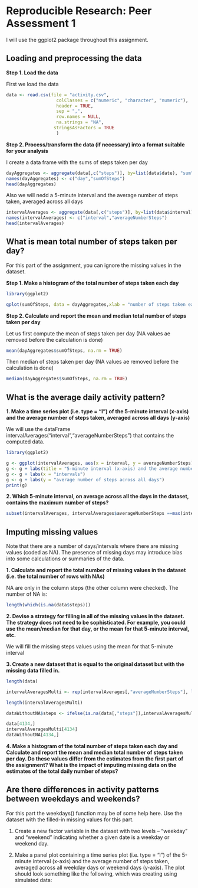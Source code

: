 # Reproducible Research: Peer Assessment 1

I will use the ggplot2 package throughout this assignment.

## Loading and preprocessing the data

**Step 1. Load the data**

First we load the data 
```r
data <- read.csv(file = "activity.csv", 
                   colClasses = c("numeric", "character", "numeric"),
                   header = TRUE,
                   sep = ",",
                   row.names = NULL,
                   na.strings = "NA",
                  stringsAsFactors = TRUE
                   ) 

```

**Step 2. Process/transform the data (if necessary) into a format suitable for your analysis**

I create a data frame with the sums of steps taken per day
```r
dayAggregates <- aggregate(data[,c("steps")], by=list(data$date), "sum")
names(dayAggregates) <- c("day","sumOfSteps")
head(dayAggregates)
```

Also we will nedd a 5-minute interval and the average number of steps taken, averaged across all days 

```r
intervalAverages <- aggregate(data[,c("steps")], by=list(data$interval), FUN=function(x) mean(x, na.rm=TRUE))
names(intervalAverages) <- c("interval","averageNumberSteps")
head(intervalAverages)
```

## What is mean total number of steps taken per day?

For this part of the assignment, you can ignore the missing values in the dataset.

**Step 1. Make a histogram of the total number of steps taken each day**
   

```r
library(ggplot2)

qplot(sumOfSteps, data = dayAggregates,xlab = "number of steps taken each day",ylab = "count", main = "Histogram of the total number of steps taken each day ")

```   
   
**Step 2. Calculate and report the mean and median total number of steps taken per day**
   
   Let us first compute the mean of steps taken per day (NA values ae removed before the calculation is done)
```r
mean(dayAggregates$sumOfSteps, na.rm = TRUE)
```
   Then median of steps taken per day (NA values ae removed before the calculation is done)
```r
median(dayAggregates$sumOfSteps, na.rm = TRUE)
```


## What is the average daily activity pattern?

   **1. Make a time series plot (i.e. type = "l") of the 5-minute interval (x-axis) and the average number of steps taken, averaged across all days (y-axis)**
  
  We will use the dataFrame intervalAverages("interval","averageNumberSteps") that contains the computed data.
  
```r
library(ggplot2)

g <- ggplot(intervalAverages, aes(x = interval, y = averageNumberSteps)) + geom_line()
g <- g + labs(title = "5-minute interval (x-axis) and the average number of steps taken, averaged across all days (y-axis)")
g <- g + labs(x = "intervals")
g <- g + labs(y = "average number of steps across all days")
print(g)

```
   
   **2. Which 5-minute interval, on average across all the days in the dataset, contains the maximum number of steps?**
   
```r
subset(intervalAverages, intervalAverages$averageNumberSteps ==max(intervalAverages$averageNumberStep,na.rm=TRUE))
```




## Imputing missing values

Note that there are a number of days/intervals where there are missing values (coded as NA). The presence of missing days may introduce bias into some calculations or summaries of the data.

**1. Calculate and report the total number of missing values in the dataset (i.e. the total number of rows with NAs)**

NA are only in the column steps (the other column were checked). The number of NA is:
```r
length(which(is.na(data$steps)))

```


**2. Devise a strategy for filling in all of the missing values in the dataset. The strategy does not need to be sophisticated. For example, you could use the mean/median for that day, or the mean for that 5-minute interval, etc.**

We will fill the missing steps values using the mean for that 5-minute interval

**3. Create a new dataset that is equal to the original dataset but with the missing data filled in.**

```r
length(data)

intervalAveragesMulti <- rep(intervalAverages[,"averageNumberSteps"], length(unique(data$date)))

length(intervalAveragesMulti)

dataWithoutNA$steps <- ifelse(is.na(data[,"steps"]),intervalAveragesMulti,dataWithoutNA[,"steps"])

data[4134,]
intervalAveragesMulti[4134]
dataWithoutNA[4134,]

```


**4. Make a histogram of the total number of steps taken each day and Calculate and report the mean and median total number of steps taken per day. Do these values differ from the estimates from the first part of the assignment? What is the impact of imputing missing data on the estimates of the total daily number of steps?**


## Are there differences in activity patterns between weekdays and weekends?

For this part the weekdays() function may be of some help here. Use the dataset with the filled-in missing values for this part.

1. Create a new factor variable in the dataset with two levels -- "weekday" and "weekend" indicating whether a given date is a weekday or weekend day.

2. Make a panel plot containing a time series plot (i.e. type = "l") of the 5-minute interval (x-axis) and the average number of steps taken, averaged across all weekday days or weekend days (y-axis). The plot should look something like the following, which was creating using simulated data:

